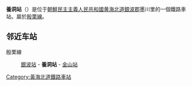 {{朝鮮半島車站資訊
|公司色 = blue
|文字色 = 
|站名 = 養洞站
|圖片 = 
|pxl = 
|圖片說明 =
|前一站 = [[銀波站|銀波]]
|前一站距離 = 
|後一站距離 = 
|後一站 = [[金山站_(黄海南道)|金山]]
|所屬路線 = [[殷栗線|殷栗線]]
|距離 = 
|起點站 = [[沙里院青年站|沙里院青年]]
|諺文 = 양동역	
|朝鮮漢字 = 養洞驛
|文觀部式 = 
|馬-賴式 = Yangdong-yŏk		
|副站名 = 
|車站編號 = 
|停站路線數 = 
|所屬公司 = [[朝鮮民主主義人民共和國鐵道省|朝鮮民主主義人民共和國鐵道省]]
|所在地 =[[黃海北道|黃海北道]][[銀波郡|銀波郡]]
|車站構造 = 地面车站
|月台配置 = 
|啟用年月日 =
|廢站年月日 = 
|上下車人次 = 
|統計年度 = 
|轉車 = 
|備註 = 
|全寬備註 = 
}}

'''養洞站'''（{{lang-ko|'''양동역'''}}）是位于[[朝鮮民主主義人民共和國|朝鮮民主主義人民共和國]][[黄海北道|黄海北道]][[銀波郡|銀波郡]]墨川里的一個鐵路車站。屬於[[殷栗線|殷栗線]]。

==邻近车站==
殷栗線
:[[銀波站|銀波站]] - '''養洞站''' - [[金山站_(黄海南道)|金山站]]

{{殷栗線}}

{{朝鲜铁路小作品}}

[[Category:黃海北道鐵路車站|Category:黃海北道鐵路車站]]